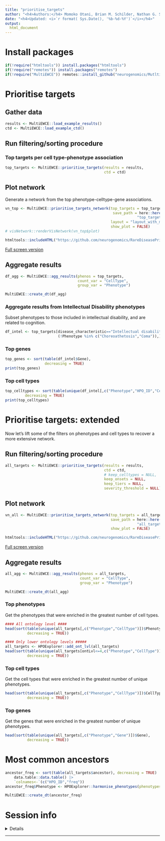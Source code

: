 ```yaml
---
title: "prioritise_targets"
author: "<h4>Authors:</h4> Momoko Otani, Brian M. Schilder, Nathan G. Skene"
date: "<h4>Updated: <i>`r format( Sys.Date(), '%b-%d-%Y')`</i></h4>"
output:
  html_document
---
```


# Install packages

```r
if(!require("htmltools")) install.packages("htmltools") 
if(!require("remotes")) install.packages("remotes") 
if(!require("MultiEWCE")) remotes::install_github("neurogenomics/MutltiEWCE", dependencies = TRUE)
```

# Prioritise targets

## Gather data

```r
results <- MultiEWCE::load_example_results()
ctd <- MultiEWCE::load_example_ctd()
```

## Run filtering/sorting procedure

### Top targets per cell type-phenotype association

```r
top_targets <- MultiEWCE::prioritise_targets(results = results,
                                             ctd = ctd)
```

## Plot network

Generate a network from the top phenotype-celltype-gene associations.

```r
vn_top <- MultiEWCE::prioritise_targets_network(top_targets = top_targets, 
                                                 save_path = here::here("reports",
                                                            "top_targets_network.html"),
                                                layout = "layout_with_mds",
                                                show_plot = FALSE)
# visNetwork::renderVisNetwork(vn_top$plot)
```

```r
htmltools::includeHTML("https://github.com/neurogenomics/RareDiseasePrioritisation/raw/master/reports/top_targets_network.html")
```


[Full screen version](https://neurogenomics.github.io/RareDiseasePrioritisation/reports/top_targets_network.html)


## Aggregate results

```r
df_agg <- MultiEWCE::agg_results(phenos = top_targets,
                                 count_var = "CellType", 
                                 group_var = "Phenotype")

MultiEWCE::create_dt(df_agg)
```

### Aggregate results from Intellectual Disability phenotypes

Subset phenotypes to those included in intellectual disability, 
and are related to cognition.

```r
df_intel <- top_targets[disease_characteristic=="Intellectual disability" &
                        (!Phenotype %in% c("Choreoathetosis","Coma")),]
```

### Top genes

```r
top_genes <- sort(table(df_intel$Gene),
                  decreasing = TRUE)
print(top_genes)
```

### Top cell types

```r
top_celltypes <- sort(table(unique(df_intel[,c("Phenotype","HPO_ID","CellType")])$CellType),
         decreasing = TRUE)
print(top_celltypes)
```

# Prioritise targets: extended

Now let's lift some of the filters on phenotypes and cell types
to recover a more extensive network.

## Run filtering/sorting procedure

```r
all_targets <- MultiEWCE::prioritise_targets(results = results,
                                             ctd = ctd,
                                             # keep_celltypes = NULL, 
                                             keep_onsets = NULL,
                                             keep_tiers = NULL, 
                                             severity_threshold = NULL)
```

## Plot network

```r
vn_all <- MultiEWCE::prioritise_targets_network(top_targets = all_targets, 
                                                save_path = here::here("reports",
                                                            "all_targets_network.html"), 
                                                show_plot = FALSE)
```

```r
htmltools::includeHTML("https://github.com/neurogenomics/RareDiseasePrioritisation/raw/master/reports/all_targets_network.html")
```

[Full screen version](https://neurogenomics.github.io/RareDiseasePrioritisation/reports/all_targets_network.html)

## Aggregate results

```r
all_agg <- MultiEWCE::agg_results(phenos = all_targets,
                                  count_var = "CellType", 
                                  group_var = "Phenotype")

MultiEWCE::create_dt(all_agg) 
```

### Top phenotypes

Get the phenotypes that were enriched in the greatest number of cell types.

```r
#### All ontology level ####
head(sort(table(unique(all_targets[,c("Phenotype","CellType")])$Phenotype), 
          decreasing = TRUE))

#### Only lower ontology levels #####
all_targets <- HPOExplorer::add_ont_lvl(all_targets)
head(sort(table(unique(all_targets[ontLvl<=4,c("Phenotype","CellType")])$Phenotype), 
          decreasing = TRUE))
```


### Top cell types

Get the cell types that were enriched in the greatest number of unique phenotypes.

```r
head(sort(table(unique(all_targets[,c("Phenotype","CellType")])$CellType), 
          decreasing = TRUE))
```

### Top genes

Get the genes that were enriched in the greatest number of unique phenotypes.

```r
head(sort(table(unique(all_targets[,c("Phenotype","Gene")])$Gene), 
          decreasing = TRUE))
```

# Most common ancestors

```r
ancestor_freq <- sort(table(all_targets$ancestor), decreasing = TRUE) |>
    data.table::data.table() |> 
    `colnames<-`(c("HPO_ID","freq"))
ancestor_freq$Phenotype <- HPOExplorer::harmonise_phenotypes(phenotypes = ancestor_freq$HPO_ID)

MultiEWCE::create_dt(ancestor_freq) 
```


# Session info

<details>
```r
utils::sessionInfo()
```
</details>
<hr>